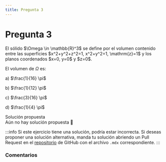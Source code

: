 ```yaml
---
title: Pregunta 3
---
```



# Pregunta 3

<div className="exercise">
El sólido $\Omega \in \mathbb{R}^3$ se define por el volumen contenido entre las superficies $x^2+y^2+z^2=1, x^2+y^2=1, \mathrm{z}=1$ y los planos coordenados $x=0, y=0$ y $z=0$.

El volumen de $\Omega$ es:

a) $\frac{1}{16} \pi$

b) $\frac{1}{12} \pi$

c) $\frac{3}{16} \pi$

d) $\frac{1}{4} \pi$
</div>

<MDXDetails>
<summary>Solución propuesta</summary>

<div className="exercise">
Aún no hay solución propuesta 🥲
</div>

:::info
Si este ejercicio tiene una solución, podría estar incorrecta. Si deseas proponer una solución alternativa, manda tu solución abriendo
un Pull Request en el [repositorio](https://github.com/crow-rojas/apuntes-fundamentals/pulls) de GitHub con el archivo
`.mdx` correspondiente.
:::

</MDXDetails>

### Comentarios

<Disqus
  url="https://crow-rojas.github.io/apuntes-fundamentals/docs/mathematics/calculus-1-2-3/exercises/2017-1/p03"
  identifier="docs/mathematics/calculus-1-2-3/exercises/2017-1/p03"
  title="2017-1 Cálculo I, II y III - Pregunta 03"
/>
